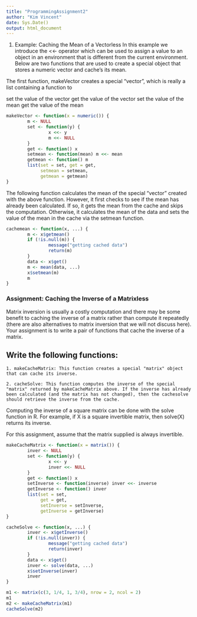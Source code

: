 ```yaml
---
title: "ProgrammingAssignment2"
author: "Kim Vincent"
date: Sys.Date()
output: html_document
---
```


1. Example: Caching the Mean of a Vectorless 
In this example we introduce the <<- operator which can be used to assign a value to an object in an environment that is different from the current environment. Below are two functions that are used to create a special object that stores a numeric vector and cache's its mean.

The first function, makeVector creates a special "vector", which is really a list containing a function to

set the value of the vector
get the value of the vector
set the value of the mean
get the value of the mean

```r
makeVector <- function(x = numeric()) {
        m <- NULL
        set <- function(y) {
                x <<- y
                m <<- NULL
        }
        get <- function() x
        setmean <- function(mean) m <<- mean
        getmean <- function() m
        list(set = set, get = get,
             setmean = setmean,
             getmean = getmean)
}
```

The following function calculates the mean of the special "vector" created with the above function. However, it first checks to see if the mean has already been calculated. If so, it gets the mean from the cache and skips the computation. Otherwise, it calculates the mean of the data and sets the value of the mean in the cache via the setmean function.

```r
cachemean <- function(x, ...) {
        m <- x$getmean()
        if (!is.null(m)) {
                message("getting cached data")
                return(m)
        }
        data <- x$get()
        m <- mean(data, ...)
        x$setmean(m)
        m
}

```

### Assignment: Caching the Inverse of a Matrixless 
Matrix inversion is usually a costly computation and there may be some benefit to caching the inverse of a matrix rather than compute it repeatedly (there are also alternatives to matrix inversion that we will not discuss here). Your assignment is to write a pair of functions that cache the inverse of a matrix.

## Write the following functions:

    1. makeCacheMatrix: This function creates a special "matrix" object that can cache its inverse.
    
    2. cacheSolve: This function computes the inverse of the special "matrix" returned by makeCacheMatrix above. If the inverse has already been calculated (and the matrix has not changed), then the cachesolve should retrieve the inverse from the cache.

Computing the inverse of a square matrix can be done with the solve function in R. For example, if X is a square invertible matrix, then solve(X) returns its inverse.

For this assignment, assume that the matrix supplied is always invertible.

```r

makeCacheMatrix <- function(x = matrix()) {
        inver <- NULL
        set <- function(y) {
                x <<- y
                inver <<- NULL
        }
        get <- function() x
        setInverse <- function(inverse) inver <<- inverse
        getInverse <- function() inver
        list(set = set,
             get = get,
             setInverse = setInverse,
             getInverse = getInverse)
}

```

```r

cacheSolve <- function(x, ...) {
        inver <- x$getInverse()
        if (!is.null(inver)) {
                message("getting cached data")
                return(inver)
        }
        data <- x$get()
        inver <- solve(data, ...)
        x$setInverse(inver)
        inver
}

```


```r
m1 <- matrix(c(3, 1/4, 1, 3/4), nrow = 2, ncol = 2)
m1
m2 <- makeCacheMatrix(m1)
cacheSolve(m2)
```
